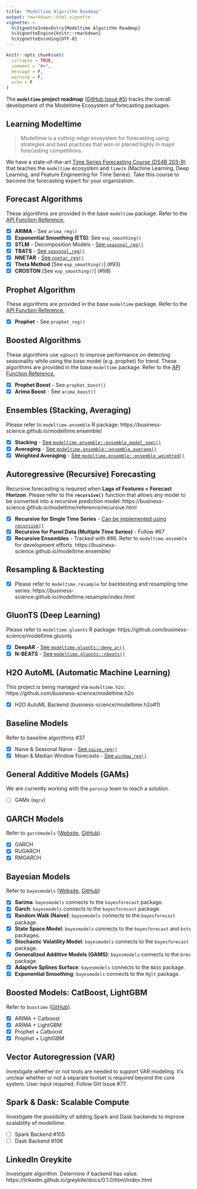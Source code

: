 ---
title: "Modeltime Algorithm Roadmap"
output: rmarkdown::html_vignette
vignette: >
  %\VignetteIndexEntry{Modeltime Algorithm Roadmap}
  %\VignetteEngine{knitr::rmarkdown}
  %\VignetteEncoding{UTF-8}
---

```{r, include = FALSE}
knitr::opts_chunk$set(
  collapse = TRUE,
  comment = "#>",
  message = F,
  warning = F,
  echo = F
)
```

The __`modeltime` project roadmap__ ([GitHub Issue #5](https://github.com/business-science/modeltime/issues/5)) tracks the overall development of the Modeltime Ecosystem of forecasting packages.  

## Learning Modeltime

> Modeltime is a cutting-edge ecosystem for forecasting using strategies and best practices that won or placed highly in major forecasting competitions. 

We have a state-of-the-art [Time Series Forecasting Course (DS4B 203-R)](https://university.business-science.io/p/ds4b-203-r-high-performance-time-series-forecasting/) that teaches the `modeltime` ecosystem and `timetk` (Machine Learning, Deep Learning, and Feature Engineering for Time Series). Take this course to become the forecasting expert for your organization. 

## Forecast Algorithms

These algorithms are provided in the base `modeltime` package. Refer to the [API Function Reference.](https://business-science.github.io/modeltime/reference/index.html#section-algorithms)  

- [x] __ARIMA__ - See `arima_reg()`
- [x] __Exponential Smoothing (ETS)__: See `exp_smoothing()`
- [x] __STLM__ - Decomposition Models - [See `seasonal_reg()`](https://business-science.github.io/modeltime/reference/seasonal_reg.html)
- [x] __TBATS__ - [See `seasonal_reg()`](https://business-science.github.io/modeltime/reference/seasonal_reg.html)
- [x] __NNETAR__ - [See `nnetar_reg()`](https://business-science.github.io/modeltime/reference/nnetar_reg.html)
- [x] __Theta Method__ [See `exp_smoothing()`] (#93)
- [x] __CROSTON__ [See `exp_smoothing()`] (#98)

## Prophet Algorithm

These algorithms are provided in the base `modeltime` package. Refer to the [API Function Reference.](https://business-science.github.io/modeltime/reference/index.html#section-algorithms)

- [x] __Prophet__ - See `prophet_reg()`

## Boosted Algorithms

These algorithms use `xgboost` to improve performance on detecting seasonality while using the base model (e.g. prophet) for trend. These algorithms are provided in the base `modeltime` package. Refer to the [API Function Reference.](https://business-science.github.io/modeltime/reference/index.html#section-algorithms)

- [x] __Prophet Boost__ - See `prophet_boost()`
- [x] __Arima Boost__ - See `arima_boost()`

## Ensembles (Stacking, Averaging)

Please refer to `modeltime.ensemble` R package: https://business-science.github.io/modeltime.ensemble/

- [x] __Stacking__ - [See `modeltime.ensemble::ensemble_model_spec()`](https://business-science.github.io/modeltime.ensemble/reference/ensemble_model_spec.html)
- [x] __Averaging__ - [See `modeltime.ensemble::ensemble_average()`](https://business-science.github.io/modeltime.ensemble/reference/ensemble_average.html)
- [x] __Weighted Averaging__ - [See `modeltime.ensemble::ensemble_weighted()`](https://business-science.github.io/modeltime.ensemble/reference/ensemble_weighted.html)

## Autoregressive (Recursive) Forecasting 

Recursive forecasting is required when __Lags of Features < Forecast Horizon__. Please refer to the __`recursive()`__ function that allows any model to be converted into a recursive prediction model: https://business-science.github.io/modeltime/reference/recursive.html

- [x] __Recursive for Single Time Series__ - [Can be implemented using `recursive()`](https://business-science.github.io/modeltime/reference/recursive.html)
- [x] __Recursive for Panel Data (Multiple Time Series)__ - Follow #67 
- [x] __Recursive Ensembles__ - Tracked with #86. Refer to `modeltime.ensemble` for development efforts.  https://business-science.github.io/modeltime.ensemble/

## Resampling & Backtesting

- [x] Please refer to `modeltime.resample` for backtesting and resampling time series: https://business-science.github.io/modeltime.resample/index.html

## GluonTS (Deep Learning)

Please refer to `modeltime.gluonts` R package: https://github.com/business-science/modeltime.gluonts

- [x] __DeepAR__ - [See `modeltime.gluonts::deep_ar()`](https://business-science.github.io/modeltime.gluonts/reference/deep_ar.html)
- [x] __N-BEATS__ - [See `modeltime.gluonts::nbeats()`](https://business-science.github.io/modeltime.gluonts/reference/nbeats.html)

## H2O AutoML (Automatic Machine Learning)

This project is being managed via `modeltime.h2o`: https://github.com/business-science/modeltime.h2o

- [x] H2O AutoML Backend (business-science/modeltime.h2o#1)

## Baseline Models

Refer to baseline algorithms #37 

- [x] Naive & Seasonal Naive - [See `naive_reg()`](https://business-science.github.io/modeltime/reference/naive_reg.html)
- [x] Mean & Median Window Forecasts - [See `window_reg()`](https://business-science.github.io/modeltime/reference/window_reg.html)

## General Additive Models (GAMs)

We are currently working with the `parsnip` team to reach a solution. 

- [ ] GAMs (`mgcv`)


## GARCH Models

Refer to `garchmodels` ([Website](https://albertoalmuinha.github.io/garchmodels/), [GitHub](https://github.com/AlbertoAlmuinha/garchmodels)).

- [x] GARCH
- [x] RUGARCH
- [x] RMGARCH

## Bayesian Models

Refer to `bayesmodels` ([Website](https://albertoalmuinha.github.io/bayesmodels/), [GitHub](https://github.com/AlbertoAlmuinha/bayesmodels))

- [x] __Sarima__: `bayesmodels` connects to the `bayesforecast` package.
- [x] __Garch__: `bayesmodels` connects to the `bayesforecast` package.
- [x] __Random Walk (Naive)__: `bayesmodels` connects to the `bayesforecast` package.
- [x] __State Space Model__: `bayesmodels` connects to the `bayesforecast` and `bsts` packages.
- [x] __Stochastic Volatility Model__: `bayesmodels` connects to the `bayesforecast` package.
- [x] __Generalized Additive Models (GAMS)__: `bayesmodels` connects to the `brms` package.
- [x] __Adaptive Splines Surface__: `bayesmodels` connects to the `BASS` package.
- [x] __Exponential Smoothing__: `bayesmodels` connects to the `Rglt` package.

## Boosted Models: CatBoost, LightGBM

Refer to `boostime` ([GitHub](https://github.com/AlbertoAlmuinha/boostime)).

- [x] ARIMA + Catboost
- [x] ARIMA + LightGBM
- [x] Prophet + Catboost
- [x] Prophet + LightGBM

## Vector Autoregression (VAR)

Investigate whether or not tools are needed to support VAR modeling. It's unclear whether or not a separate toolset is required beyond the core system. User input required. Follow GH Issue #77.

## Spark & Dask: Scalable Compute

Investigate the possibility of adding Spark and Dask backends to improve scalability of modeltime. 

- [ ] Spark Backend #105 
- [ ] Dask Backend #106 

## LinkedIn Greykite

Investigate algorithm. Determine if backend has value. https://linkedin.github.io/greykite/docs/0.1.0/html/index.html
